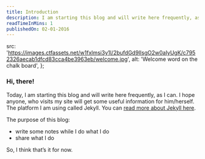 ```yaml
---
title: Introduction
description: I am starting this blog and will write here frequently, as I can. Two main purposes of this blog is to keep some notes for myself and share my learnings in a friendly format.
readTimeInMins: 1
publishedOn: 02-01-2016
---
```


  src: 'https://images.ctfassets.net/w1fxlmsi3y1l/2bufdGd9IIsgO2w0aIyUgK/c7952326aecab1dfcd83cca4be3963eb/welcome.jpg',
  alt: 'Welcome word on the chalk board',
};

### Hi, there!

Today, I am starting this blog and will write here frequently, as I can. I hope anyone, who visits my site will get some useful information for him/herself. The platform I am using called Jekyll. You can [read more about Jekyll here](https://jekyllrb.com/).

The purpose of this blog:
- write some notes while I do what I do
- share what I do

<BlogImage
  imgProps={imgAttrs}
  caption="Welcome to my blog" 
/>

So, I think that’s it for now.